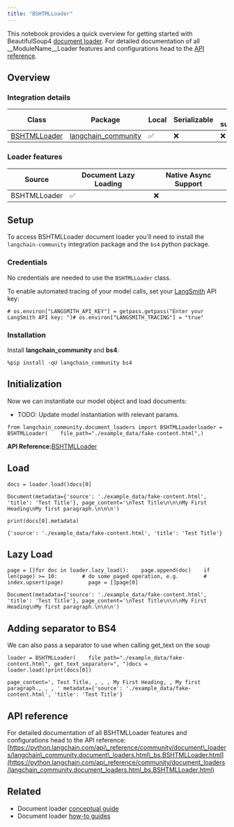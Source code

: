 ```yaml
---
title: "BSHTMLLoader"
---
```


This notebook provides a quick overview for getting started with BeautifulSoup4 [document loader](https://python.langchain.com/oss/concepts/document_loaders). For detailed documentation of all \_\_ModuleName\_\_Loader features and configurations head to the [API reference](https://python.langchain.com/api_reference/community/document_loaders/langchain_community.document_loaders.html_bs.BSHTMLLoader.html).

## Overview

### Integration details

| Class                                                                                                                                                | Package                                                                                 | Local | Serializable | JS support |
| ---------------------------------------------------------------------------------------------------------------------------------------------------- | --------------------------------------------------------------------------------------- | ----- | ------------ | ---------- |
| [BSHTMLLoader](https://python.langchain.com/api_reference/community/document_loaders/langchain_community.document_loaders.html_bs.BSHTMLLoader.html) | [langchain\_community](https://python.langchain.com/api_reference/community/index.html) | ✅     | ❌            | ❌          |

### Loader features

| Source       | Document Lazy Loading | Native Async Support |
| ------------ | --------------------- | -------------------- |
| BSHTMLLoader | ✅                     | ❌                    |

## Setup

To access BSHTMLLoader document loader you'll need to install the `langchain-community` integration package and the `bs4` python package.

### Credentials

No credentials are needed to use the `BSHTMLLoader` class.

To enable automated tracing of your model calls, set your [LangSmith](https://docs.smith.langchain.com/) API key:

```
# os.environ["LANGSMITH_API_KEY"] = getpass.getpass("Enter your LangSmith API key: ")# os.environ["LANGSMITH_TRACING"] = "true"
```

### Installation

Install **langchain\_community** and **bs4**.

```
%pip install -qU langchain_community bs4
```

## Initialization

Now we can instantiate our model object and load documents:

* TODO: Update model instantiation with relevant params.

```
from langchain_community.document_loaders import BSHTMLLoaderloader = BSHTMLLoader(    file_path="./example_data/fake-content.html",)
```

**API Reference:**[BSHTMLLoader](https://python.langchain.com/api_reference/community/document_loaders/langchain_community.document_loaders.html_bs.BSHTMLLoader.html)

## Load

```
docs = loader.load()docs[0]
```

```
Document(metadata={'source': './example_data/fake-content.html', 'title': 'Test Title'}, page_content='\nTest Title\n\n\nMy First Heading\nMy first paragraph.\n\n\n')
```

```
print(docs[0].metadata)
```

```
{'source': './example_data/fake-content.html', 'title': 'Test Title'}
```

## Lazy Load

```
page = []for doc in loader.lazy_load():    page.append(doc)    if len(page) >= 10:        # do some paged operation, e.g.        # index.upsert(page)        page = []page[0]
```

```
Document(metadata={'source': './example_data/fake-content.html', 'title': 'Test Title'}, page_content='\nTest Title\n\n\nMy First Heading\nMy first paragraph.\n\n\n')
```

## Adding separator to BS4

We can also pass a separator to use when calling get\_text on the soup

```
loader = BSHTMLLoader(    file_path="./example_data/fake-content.html", get_text_separator=", ")docs = loader.load()print(docs[0])
```

```
page_content=', Test Title, , , , My First Heading, , My first paragraph., , , ' metadata={'source': './example_data/fake-content.html', 'title': 'Test Title'}
```

## API reference

For detailed documentation of all BSHTMLLoader features and configurations head to the API reference: [https://python.langchain.com/api\_reference/community/document\_loaders/langchain\_community.document\_loaders.html\_bs.BSHTMLLoader.html](https://python.langchain.com/api_reference/community/document_loaders/langchain_community.document_loaders.html_bs.BSHTMLLoader.html)

## Related

* Document loader [conceptual guide](/oss/concepts/document_loaders)
* Document loader [how-to guides](/oss/how_to/#document-loaders)
